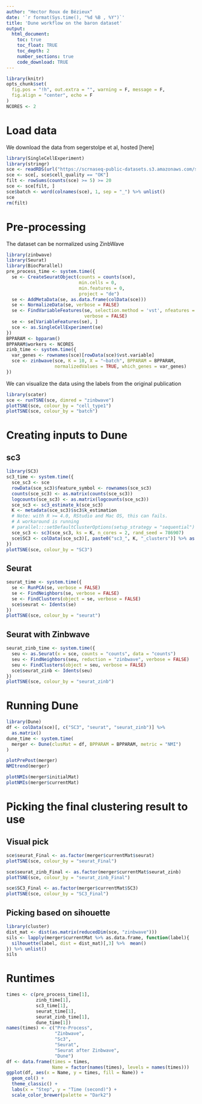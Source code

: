```yaml
---
author: "Hector Roux de Bézieux"
date: '`r format(Sys.time(), "%d %B , %Y")`'
title: 'Dune workflow on the baron dataset'
output:
  html_document:
    toc: true
    toc_float: TRUE
    toc_depth: 2
    number_sections: true
    code_download: TRUE
---
```


```r
library(knitr)
opts_chunk$set(
  fig.pos = "!h", out.extra = "", warning = F, message = F,
  fig.align = "center", echo = F
)
NCORES <- 2
```

# Load data

We download the data from segerstolpe et al, hosted [here]

```r
library(SingleCellExperiment)
library(stringr)
sce <- readRDS(url("https://scrnaseq-public-datasets.s3.amazonaws.com/scater-objects/segerstolpe.rds"))
sce <- sce[, sce$cell_quality == "OK"]
filt <- rowSums(counts(sce) >= 5) >= 20
sce <- sce[filt, ]
sce$batch <- word(colnames(sce), 1, sep = "_") %>% unlist()
sce
rm(filt)
```

# Pre-processing

The dataset can be normalized using ZinbWave 

```r
library(zinbwave)
library(Seurat)
library(BiocParallel)
pre_process_time <- system.time({
  se <- CreateSeuratObject(counts = counts(sce),
                           min.cells = 0,
                           min.features = 0,
                           project = "de")
  se <- AddMetaData(se, as.data.frame(colData(sce)))
  se <- NormalizeData(se, verbose = FALSE)
  se <- FindVariableFeatures(se, selection.method = 'vst', nfeatures = 2000,
                             verbose = FALSE)
  se <- se[VariableFeatures(se), ]
  sce <- as.SingleCellExperiment(se)
})
BPPARAM <- bpparam()
BPPARAM$workers <- NCORES
zinb_time <- system.time({
  var_genes <- rownames(sce)[rowData(sce)$vst.variable]
  sce <- zinbwave(sce, K = 10, X = "~batch", BPPARAM = BPPARAM,
                  normalizedValues = TRUE, which_genes = var_genes)
})
```
We can visualize the data using the labels from the original publication

```r
library(scater)
sce <- runTSNE(sce, dimred = "zinbwave")
plotTSNE(sce, colour_by = "cell_type1")
plotTSNE(sce, colour_by = "batch")
```

# Creating inputs to Dune
## sc3

```r
library(SC3)
sc3_time <- system.time({
  sce_sc3 <- sce
  rowData(sce_sc3)$feature_symbol <- rownames(sce_sc3)
  counts(sce_sc3) <- as.matrix(counts(sce_sc3))
  logcounts(sce_sc3) <- as.matrix(logcounts(sce_sc3))
  sce_sc3 <- sc3_estimate_k(sce_sc3)
  K <- metadata(sce_sc3)$sc3$k_estimation
  # Note: with R >= 4.0, RStudio and Mac OS, this can fails. 
  # A workaround is running 
  # parallel:::setDefaultClusterOptions(setup_strategy = "sequential")
  sce_sc3 <- sc3(sce_sc3, ks = K, n_cores = 2, rand_seed = 786907)
  sce$SC3 <- colData(sce_sc3)[, paste0("sc3_", K, "_clusters")] %>% as.factor()
})
plotTSNE(sce, colour_by = "SC3")
```

## Seurat 

```r
seurat_time <- system.time({
  se <- RunPCA(se, verbose = FALSE)
  se <- FindNeighbors(se, verbose = FALSE)
  se <- FindClusters(object = se, verbose = FALSE)
  sce$seurat <- Idents(se)
})
plotTSNE(sce, colour_by = "seurat")
```

## Seurat with Zinbwave

```r
seurat_zinb_time <- system.time({
  seu <- as.Seurat(x = sce, counts = "counts", data = "counts")
  seu <- FindNeighbors(seu, reduction = "zinbwave", verbose = FALSE)
  seu <- FindClusters(object = seu, verbose = FALSE)
  sce$seurat_zinb <- Idents(seu)
})
plotTSNE(sce, colour_by = "seurat_zinb")
```

# Running Dune

```r
library(Dune)
df <- colData(sce)[, c("SC3", "seurat", "seurat_zinb")] %>%
  as.matrix()
dune_time <- system.time(
  merger <- Dune(clusMat = df, BPPARAM = BPPARAM, metric = "NMI")
)
```

```r
plotPrePost(merger)
NMItrend(merger)
```

```r
plotNMIs(merger$initialMat)
plotNMIs(merger$currentMat)
```

# Picking the final clustering result to use
## Visual pick

```r
sce$seurat_Final <- as.factor(merger$currentMat$seurat)
plotTSNE(sce, colour_by = "seurat_Final")
```

```r
sce$seurat_zinb_Final <- as.factor(merger$currentMat$seurat_zinb)
plotTSNE(sce, colour_by = "seurat_zinb_Final")
```

```r
sce$SC3_Final <- as.factor(merger$currentMat$SC3)
plotTSNE(sce, colour_by = "SC3_Final")
```

## Picking based on sihouette

```r
library(cluster)
dist_mat <- dist(as.matrix(reducedDim(sce, "zinbwave")))
sils <- lapply(merger$currentMat %>% as.data.frame, function(label){
  silhouette(label, dist = dist_mat)[,3] %>%  mean()
}) %>% unlist()
sils
```

# Runtimes

```r
times <- c(pre_process_time[1],
           zinb_time[1],
           sc3_time[1],
           seurat_time[1],
           seurat_zinb_time[1],
           dune_time[1])
names(times) <- c("Pre-Process",
                  "Zinbwave",
                  "Sc3",
                  "Seurat",
                  "Seurat after Zinbwave",
                  "Dune")
df <- data.frame(times = times,
                 Name = factor(names(times), levels = names(times)))
ggplot(df, aes(x = Name, y = times, fill = Name)) +
  geom_col() +
  theme_classic() +
  labs(x = "Step", y = "Time (second)") +
  scale_color_brewer(palette = "Dark2")
```